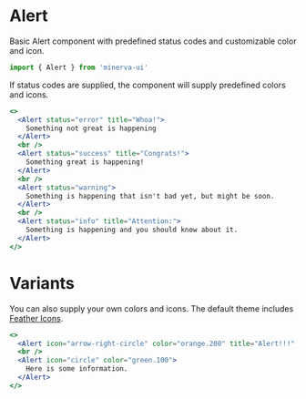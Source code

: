 
<Meta title="Elements|Alert" component={Alert} />

# Alert

Basic Alert component with predefined status codes and customizable color and icon.

```js
import { Alert } from 'minerva-ui'
```

If status codes are supplied, the component will supply predefined colors and icons.

```jsx
<>
  <Alert status="error" title="Whoa!">
    Something not great is happening
  </Alert>
  <br />
  <Alert status="success" title="Congrats!">
    Something great is happening!
  </Alert>
  <br />
  <Alert status="warning">
    Something is happening that isn't bad yet, but might be soon.
  </Alert>
  <br />
  <Alert status="info" title="Attention:">
    Something is happening and you should know about it.
  </Alert>
</>
```

<Props of={Alert} />

# Variants

You can also supply your own colors and icons. The default theme includes [Feather Icons](https://feathericons.com/).

```jsx
<>
  <Alert icon="arrow-right-circle" color="orange.200" title="Alert!!!" />
  <br />
  <Alert icon="circle" color="green.100">
    Here is some information.
  </Alert>
</>
```

<Props of={Alert} />